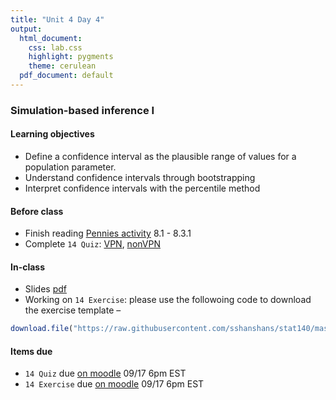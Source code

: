 ```yaml
---
title: "Unit 4 Day 4"
output: 
  html_document:
    css: lab.css
    highlight: pygments
    theme: cerulean
  pdf_document: default
---
```


### Simulation-based inference I 

#### Learning objectives 
* Define a confidence interval as the plausible range of values for a population parameter.
* Understand confidence intervals through bootstrapping
* Interpret confidence intervals with the percentile method

#### Before class
* Finish reading [Pennies activity](https://moderndive.com/8-confidence-intervals.html#resampling-tactile) 8.1 - 8.3.1
* Complete `14 Quiz`: [VPN](http://138.110.84.108:3838/sshan/quiz/Unit4), [nonVPN](http://159.89.233.150:3838/stat140/quiz/Unit4)

#### In-class
* Slides [pdf](http://sshanshans.github.io/stat140/slides/u4d4.pdf)
* Working on `14 Exercise`: please use the followoing code to download the exercise template --
```r
download.file("https://raw.githubusercontent.com/sshanshans/stat140/master/docs/labs/u4d4/14Exercise.Rmd", destfile = "Ex14.Rmd")
```

#### Items due
* `14 Quiz` due [on moodle](https://moodle.mtholyoke.edu/mod/assign/view.php?id=567539) 09/17 6pm EST
* `14 Exercise` due [on moodle](https://moodle.mtholyoke.edu/mod/assign/view.php?id=567544) 09/17 6pm EST
